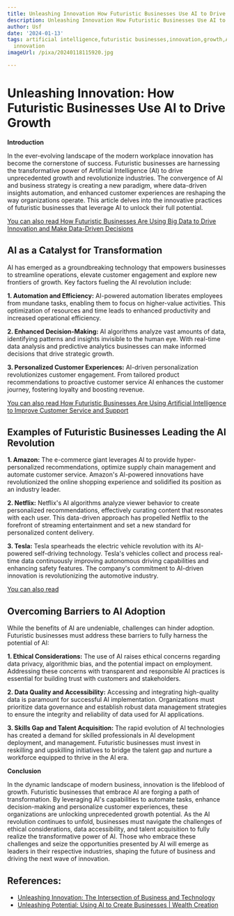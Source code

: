 ```yaml
---
title: Unleashing Innovation How Futuristic Businesses Use AI to Drive Growth
description: Unleashing Innovation How Futuristic Businesses Use AI to Drive Growth
author: Usf
date: '2024-01-13'
tags: artificial intelligence,futuristic businesses,innovation,growth,AI-driven growth,technology-driven
  innovation
imageUrl: /pixa/20240118115920.jpg

---
```

# Unleashing Innovation: How Futuristic Businesses Use  AI to Drive Growth

**Introduction**

In the ever-evolving landscape of the modern workplace innovation has become the cornerstone of success. Futuristic businesses are harnessing the transformative power of Artificial Intelligence (AI) to drive unprecedented growth and revolutionize industries. The convergence of AI and business strategy  is creating a new paradigm, where data-driven insights automation, and enhanced customer experiences  are reshaping the  way  organizations operate. This article delves into the innovative practices of futuristic businesses  that leverage AI to unlock their full potential.

[You can also read How Futuristic  Businesses Are Using Big Data  to Drive Innovation and Make  Data-Driven Decisions](How%20Futuristic%20Businesses%20Are%20Using%20Big%20Data%20to%20Drive%20Innovation%20and%20Make%20Data-Driven%20Decisions)


## AI as a  Catalyst for Transformation

AI has emerged as a groundbreaking technology that empowers businesses to streamline operations, elevate customer engagement and explore new frontiers of growth. Key factors fueling the AI revolution include:

**1. Automation and Efficiency:** AI-powered automation liberates employees from mundane tasks, enabling them to focus on higher-value activities. This optimization of  resources and time leads to enhanced productivity and increased operational efficiency.

**2. Enhanced Decision-Making:** AI algorithms analyze  vast amounts of data, identifying patterns and insights invisible to the human eye. With  real-time  data analysis and predictive analytics businesses can make informed decisions that drive strategic growth.

**3. Personalized Customer Experiences:** AI-driven personalization revolutionizes  customer engagement. From tailored product  recommendations  to proactive customer  service AI enhances the customer journey, fostering loyalty and boosting revenue.

[You can also read How Futuristic Businesses Are  Using Artificial Intelligence to  Improve Customer Service and Support](How%20Futuristic%20Businesses%20Are%20Using%20Artificial%20Intelligence%20to%20Improve%20Customer%20Service%20and%20Support)


## Examples of Futuristic Businesses Leading the AI Revolution

**1.  Amazon:** The e-commerce giant leverages AI to provide hyper-personalized recommendations, optimize supply  chain management and automate customer service. Amazon's AI-powered innovations have revolutionized the online shopping experience and solidified its position  as an industry  leader.

**2. Netflix:** Netflix's AI  algorithms analyze viewer behavior  to  create  personalized recommendations, effectively curating content that resonates with each user.  This data-driven approach has propelled Netflix to the  forefront of streaming entertainment and set  a  new standard for personalized content delivery.

**3. Tesla:** Tesla spearheads the  electric vehicle revolution with  its AI-powered self-driving technology. Tesla's vehicles collect and process  real-time data continuously improving autonomous driving capabilities and enhancing safety features. The company's commitment to AI-driven innovation is revolutionizing the automotive  industry.

[You can also read ]()


## Overcoming Barriers to AI Adoption

While the benefits of  AI are  undeniable, challenges can hinder adoption. Futuristic businesses must address these barriers to fully harness the potential of AI:

**1. Ethical  Considerations:** The  use of AI raises ethical concerns regarding data privacy, algorithmic  bias, and the potential impact on employment. Addressing these concerns with  transparent and responsible AI practices is essential for building trust with  customers  and stakeholders.

**2. Data Quality  and Accessibility:** Accessing and integrating high-quality data is  paramount for successful AI implementation. Organizations must prioritize data governance and establish robust data management strategies to ensure the integrity and reliability of  data used for AI applications.

**3. Skills Gap  and Talent Acquisition:** The rapid evolution of AI technologies has  created a demand  for skilled professionals in AI development deployment, and management. Futuristic businesses must invest in reskilling and upskilling initiatives to bridge the talent  gap and nurture a workforce equipped to thrive in the AI era.

**Conclusion**

In the dynamic landscape of modern business, innovation is the lifeblood of growth.  Futuristic businesses that embrace AI are forging  a path of transformation.  By leveraging  AI's capabilities to  automate tasks, enhance decision-making and personalize customer experiences, these organizations are unlocking unprecedented growth potential. As the AI revolution continues to unfold, businesses must  navigate the challenges  of ethical considerations, data accessibility, and talent acquisition to fully  realize the transformative power of AI. Those who embrace  these challenges and seize the opportunities presented by AI will emerge as leaders in their respective industries, shaping the future of business and driving  the  next wave of innovation.

## References:
- [Unleashing Innovation: The Intersection of Business and Technology](https://www.linkedin.com/pulse/unleashing-innovation-intersection-business-vusal-salmanli)
- [Unleashing Potential: Using AI to Create Businesses | Wealth Creation](https://medium.com/wealth-creation/unleashing-potential-using-ai-to-create-businesses-2b18c56df19c)
